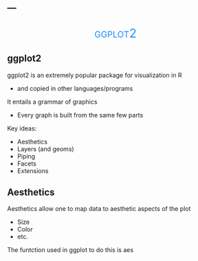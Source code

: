 ---
---
## 

<div style="text-align:center;font-variant:small-caps; font-size:200%; color:#1e90ff">ggplot2</div>

## ggplot2

ggplot2 is an extremely popular package for visualization in R

- and copied in other languages/programs

It entails a <span class="emph">grammar of graphics</span>

- Every graph is built from the same few parts

Key ideas:

- Aesthetics
- Layers (and geoms)
- Piping
- Facets
- Extensions

## Aesthetics

Aesthetics allow one to map data to aesthetic aspects of the plot

- Size
- Color
- etc.

The funtction used in ggplot to do this is <span class="func">aes</span>